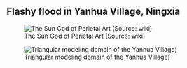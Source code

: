 ## Flashy flood in Yanhua Village, Ningxia



![The Sun God of Perietal Art (Source: wiki)](Fig/Example/Yanhuacun/sun.jpg)




![Triangular modeling domain of the Yanhua Village)](Fig/Example/Yanhuacun/map.png)